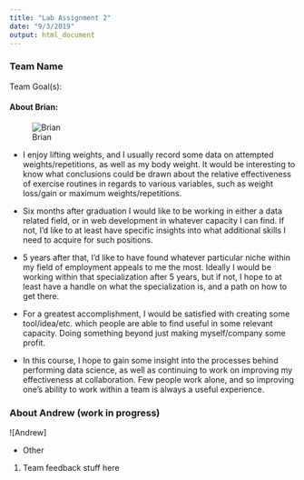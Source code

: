 ---
title: "Lab Assignment 2"
date: "9/3/2019"
output: html_document
---

### Team Name

<!--![Team Name](Placeholder for team photo)-->

Team Goal(s):

#### About Brian:

![Brian](https://www.earthdatascience.org/images/courses/earth-analytics/lidar-raster-data-r/silly-dog.png)

* I enjoy lifting weights, and I usually record some data on attempted weights/repetitions, as well as my body weight. It would be interesting to know what conclusions could be drawn about the relative effectiveness of exercise routines in regards to various variables, such as weight loss/gain or maximum weights/repetitions.

* Six months after graduation I would like to be working in either a data related field, or in web development in whatever capacity I can find. If not, I'd like to at least have specific insights into what additional skills I need to acquire for such positions.

* 5 years after that, I'd like to have found whatever particular niche within my field of employment appeals to me the most. Ideally I would be working within that specialization after 5 years, but if not, I hope to at least have a handle on what the specialization is, and a path on how to get there.

* For a greatest accomplishment, I would be satisfied with creating some tool/idea/etc. which people are able to find useful in some relevant capacity. Doing something beyond just making myself/company some profit.

* In this course, I hope to gain some insight into the processes behind performing data science, as well as continuing to work on improving my effectiveness at collaboration. Few people work alone, and so improving one's ability to work within a team is always a useful experience.

### About Andrew (work in progress)

![Andrew]



* Other

1. Team feedback stuff here
